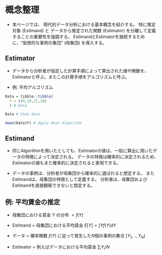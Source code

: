 # 概念整理 {#sec-IntroduceConcept}

- 本ページでは、 現代的データ分析における基本概念を紹介する。
特に推定対象 (Estimand) と データから推定された関数 (Estimator) を分離して定義することの重要性を強調する。
EstimandとEstimatorを接続するために、"仮想的な事例の集団" (母集団) を導入する。

## Estimator

- データから分析者が指定した計算手順によって算出された値や関数を、Estimatorと呼ぶ。またこの計算手順をアルゴリズムと呼ぶ。

- 例: 平均アルゴリズム

```r
Data = tibble::tibble(
  Y = c(9,10,21,18)
  ) # Data

Data # Show data

mean(Data$Y) # Apply Mean Algorithm
```

## Estimand

- 同じAlgorithmを用いたとしても、Estimatorの値は、一般に算出に用いたデータの特徴によって決定される。
データの特徴は確率的に決定されるため、Estimatorの値もまた確率的に決定されると表現できる。

- データの事例は、分析者が母集団から確率的に選ばれると想定する。
またEstimandは、母集団の特徴として定義する。
分析者は、母集団およびEstimandを直接観察できないと想定する。

## 例: 平均賃金の推定

- 母集団における賃金 $Y$ の分布 $=f(Y)$
    
- Estimand $=$ 母集団における平均賃金 $E[Y]=\int Y f(Y)dY$
    
- データ $=$ 確率関数 $f(Y)$ に従って発生した$N$個の事例の集合 $[Y_1,..,Y_N]$
    
- Estimator $=$ 例えばデータにおける平均賃金 $\sum_i Y_i/N$

